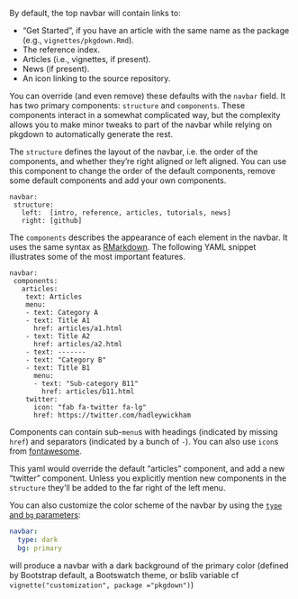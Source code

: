 By default, the top navbar will contain links to:

-   "Get Started", if you have an article with the same name as the package (e.g., `vignettes/pkgdown.Rmd`).
-   The reference index.
-   Articles (i.e., vignettes, if present).
-   News (if present).
-   An icon linking to the source repository.

You can override (and even remove) these defaults with the `navbar` field.
It has two primary components: `structure` and `components`.
These components interact in a somewhat complicated way, but the complexity allows you to make minor tweaks to part of the navbar while relying on pkgdown to automatically generate the rest.

The `structure` defines the layout of the navbar, i.e. the order of the components, and whether they're right aligned or left aligned.
You can use this component to change the order of the default components, remove some default components and add your own components.

    navbar:
     structure:
       left:  [intro, reference, articles, tutorials, news]
       right: [github]

The `components` describes the appearance of each element in the navbar.
It uses the same syntax as [RMarkdown](https://bookdown.org/yihui/rmarkdown/rmarkdown-site.html#site-navigation).
The following YAML snippet illustrates some of the most important features.

    navbar:
     components:
       articles:
        text: Articles
        menu:
        - text: Category A
        - text: Title A1
          href: articles/a1.html
        - text: Title A2
          href: articles/a2.html
        - text: -------
        - text: "Category B"
        - text: Title B1
          menu:
          - text: "Sub-category B11"
            href: articles/b11.html
        twitter:
          icon: "fab fa-twitter fa-lg"
          href: https://twitter.com/hadleywickham

Components can contain sub-`menu`s with headings (indicated by missing `href`) and separators (indicated by a bunch of `-`).
You can also use `icon`s from [fontawesome](https://fontawesome.com/icons?d=gallery).

This yaml would override the default "articles" component, and add a new "twitter" component.
Unless you explicitly mention new components in the `structure` they'll be added to the far right of the left menu.

You can also customize the color scheme of the navbar by using the [`type` and `bg` parameters](https://getbootstrap.com/docs/4.0/components/navbar/#color-schemes):

```yaml
navbar:
  type: dark
  bg: primary
```

will produce a navbar with a dark background of the primary color (defined by Bootstrap default, a Bootswatch theme, or bslib variable cf `vignette("customization", package ="pkgdown")`)

